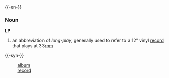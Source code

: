 {{-en-}}
===Noun===
'''LP'''
#an abbreviation of ''long-play'', generally used to refer to a 12" vinyl [[record]] that plays at 33[[rpm]]

{{-syn-}}
:[[album]]
:[[record]]